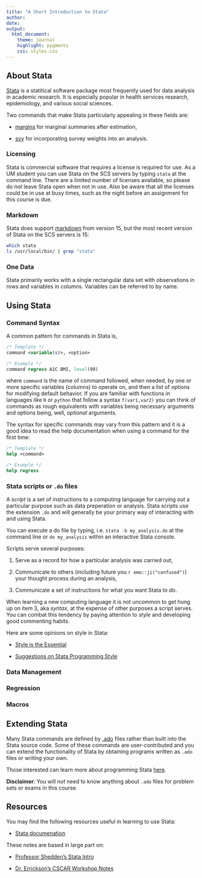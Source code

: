 ```yaml
---
title: "A Short Introduction to Stata"
author: 
date: 
output:
  html_document:
    theme: journal
    highlight: pygments
    css: styles.css
---
```


## About Stata

[Stata](https://en.wikipedia.org/wiki/Stata) is a statitical software package
most frequently used for data analysis in academic research. It is especially popular in
health services research, epidemiology, and various social sciences.  

Two commands that make Stata particularly appealing in these fields are:

  + [margins]() for marginal summaries after estimation,

  + [svy]() for incorporating survey weights into an analysis.
  
### Licensing
Stata is commercial software that requires a license is required for use. As a UM
student you can use Stata on the SCS servers by typing `stata` at the command line.
There are a limited number of licenses available, so please do not leave Stata open
when not in use.  Also be aware that all the licenses could be in use at busy times,
such as the night before an assignment for this course is due.

### Markdown
Stata does support [markdown](https://www.stata.com/new-in-stata/markdown/) from version 15, but the most recent version of Stata on the SCS servers is 15:

```bash
which stata
ls /usr/local/bin/ | grep "stata"   
```

### One Data

Stata primarily works with a single rectangular data set with
observations in rows and variables in columns.  Variables can
be referred to by name.  

## Using Stata

### Command Syntax

A common pattern for commands in Stata is,

```stata
/* Template */
command <variable(s)>, <option>

/* Example */
command regress A1C BMI, level(99)
```

where `command` is the name of command followed, when needed,
by one or more specific variables (columns) to operate on, and then a list of
options for modifying default behavior.  If you are familiar with functions in 
languages like `R` or `python` that follow a syntax `f(var1,var2)`
you can think of commands as rough equivalents with variables being necessary
arguments and options being, well, *optional* arguments. 

The syntax for specific commands may vary from this pattern and it is a good idea
to read the help documentation when using a command for the first time:

```stata
/* Template */
help <command> 

/* Example */
help regress
```

### Stata scripts or `.do` files

A *script* is a set of instructions to a computing language 
for carrying out a particular purpose such as data preperation or
analysis. Stata scripts use the extension `.do` and will generally be your
primary way of interacting with and using Stata.

You can execute a do file by typing, i.e. `stata -b my_analysis.do` at the
command line or `do my_analysis` within an interactive Stata console.

Scripts serve several purposes:

  1. Serve as a record for how a particular analysis was carried out,
  
  2. Communicate to others (including future you `r emo::ji("confused")`) your thought
     process during an analysis,
  
  3. Communicate a set of instructions for what you want Stata *to do*.

When learning a new computing language it is not uncommon to get hung up on item 3, 
aka *syntax*, at the expense of other purposes a script serves. You can combat 
this tendency by paying attention to *style* and developing good commenting habits.

Here are some opinions on style in Stata: 

  + [Style is the Essential](https://michaelshill.net/2015/07/31/in-stata-coding-style-is-the-essential/)

  + [Suggestions on Stata Programming Style](http://www.stata-journal.com/sjpdf.html?articlenum=pr0018)


### Data Management


### Regression

### Macros

###

## Extending Stata

Many Stata commands are defined by [.ado](https://www.stata.com/manuals/u17.pdf)
 files rather than built into the Stata
source code.  Some of these commands are user-contributed and you can extend
the functionality of Stata by obtaining programs written as `.ado` files or writing your own.

Those interested can learn more about programming Stata [here](https://www.stata.com/manuals/u18.pdf).

**Disclaimer**: You will *not* need to know anything about `.ado` files for problem sets
or exams in this course.


## Resources

You may find the following resources useful in learning to use Stata:

  + [Stata documenation](https://www.stata.com/features/documentation/)


These notes are based in large part on:

  + [Professor Shedden's Stata Intro](http://dept.stat.lsa.umich.edu/~kshedden/Courses/Stat506/stata_intro/)

  + [Dr. Errickson's CSCAR Workshop Notes](https://github.com/josherrickson/workshop-stata-intro-book/tree/master/stata_markdown)
